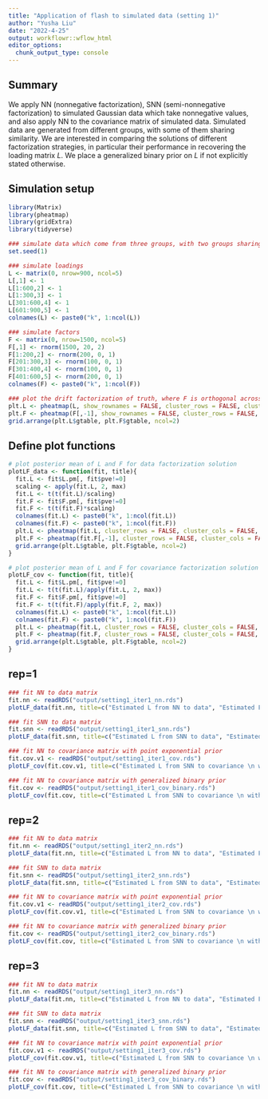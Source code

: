 ```yaml
---
title: "Application of flash to simulated data (setting 1)"
author: "Yusha Liu"
date: "2022-4-25"
output: workflowr::wflow_html
editor_options:
  chunk_output_type: console
---
```


## Summary
We apply NN (nonnegative factorization), SNN (semi-nonnegative factorization) to simulated Gaussian data which take nonnegative values, and also apply NN to the covariance matrix of simulated data. Simulated data are generated from different groups, with some of them sharing similarity. We are interested in comparing the solutions of different factorization strategies, in particular their performance in recovering the loading matrix $L$. We place a generalized binary prior on $L$ if not explicitly stated otherwise.

## Simulation setup
```r
library(Matrix)
library(pheatmap)
library(gridExtra)
library(tidyverse)

### simulate data which come from three groups, with two groups sharing similarity
set.seed(1)

### simulate loadings
L <- matrix(0, nrow=900, ncol=5)
L[,1] <- 1
L[1:600,2] <- 1
L[1:300,3] <- 1
L[301:600,4] <- 1
L[601:900,5] <- 1
colnames(L) <- paste0("k", 1:ncol(L))

### simulate factors 
F <- matrix(0, nrow=1500, ncol=5)
F[,1] <- rnorm(1500, 20, 2)
F[1:200,2] <- rnorm(200, 0, 1)
F[201:300,3] <- rnorm(100, 0, 1)
F[301:400,4] <- rnorm(100, 0, 1)
F[401:600,5] <- rnorm(200, 0, 1)
colnames(F) <- paste0("k", 1:ncol(F))

### plot the drift factorization of truth, where F is orthogonal across columns 
plt.L <- pheatmap(L, show_rownames = FALSE, cluster_rows = FALSE, cluster_cols = FALSE, main = "True L", silent = TRUE)
plt.F <- pheatmap(F[,-1], show_rownames = FALSE, cluster_rows = FALSE, cluster_cols = FALSE, main = "True F", silent = TRUE)
grid.arrange(plt.L$gtable, plt.F$gtable, ncol=2)

```


## Define plot functions
```r

# plot posterior mean of L and F for data factorization solution
plotLF_data <- function(fit, title){
  fit.L <- fit$L.pm[, fit$pve!=0]
  scaling <- apply(fit.L, 2, max)
  fit.L <- t(t(fit.L)/scaling)
  fit.F <- fit$F.pm[, fit$pve!=0]
  fit.F <- t(t(fit.F)*scaling)
  colnames(fit.L) <- paste0("k", 1:ncol(fit.L))
  colnames(fit.F) <- paste0("k", 1:ncol(fit.F))
  plt.L <- pheatmap(fit.L, cluster_rows = FALSE, cluster_cols = FALSE, silent = TRUE, main=title[1], fontsize=8)
  plt.F <- pheatmap(fit.F[,-1], cluster_rows = FALSE, cluster_cols = FALSE, silent = TRUE, main=title[2], fontsize=8)
  grid.arrange(plt.L$gtable, plt.F$gtable, ncol=2)
}

# plot posterior mean of L and F for covariance factorization solution
plotLF_cov <- function(fit, title){
  fit.L <- fit$L.pm[, fit$pve!=0]
  fit.L <- t(t(fit.L)/apply(fit.L, 2, max))
  fit.F <- fit$F.pm[, fit$pve!=0]
  fit.F <- t(t(fit.F)/apply(fit.F, 2, max))
  colnames(fit.L) <- paste0("k", 1:ncol(fit.L))
  colnames(fit.F) <- paste0("k", 1:ncol(fit.F))
  plt.L <- pheatmap(fit.L, cluster_rows = FALSE, cluster_cols = FALSE, silent = TRUE, main=title[1], fontsize=8)
  plt.F <- pheatmap(fit.F, cluster_rows = FALSE, cluster_cols = FALSE, silent = TRUE, main=title[2], fontsize=8)
  grid.arrange(plt.L$gtable, plt.F$gtable, ncol=2)
}

```


## rep=1
```r

### fit NN to data matrix
fit.nn <- readRDS("output/setting1_iter1_nn.rds")
plotLF_data(fit.nn, title=c("Estimated L from NN to data", "Estimated F from NN to data"))

### fit SNN to data matrix
fit.snn <- readRDS("output/setting1_iter1_snn.rds")
plotLF_data(fit.snn, title=c("Estimated L from SNN to data", "Estimated F from SNN to data"))

### fit NN to covariance matrix with point exponential prior
fit.cov.v1 <- readRDS("output/setting1_iter1_cov.rds")
plotLF_cov(fit.cov.v1, title=c("Estimated L from SNN to covariance \n with point exponential prior", "Estimated F from SNN to covariance \n with point exponential prior"))

### fit NN to covariance matrix with generalized binary prior
fit.cov <- readRDS("output/setting1_iter1_cov_binary.rds")
plotLF_cov(fit.cov, title=c("Estimated L from SNN to covariance \n with general binary prior", "Estimated F from SNN to covariance \n with general binary prior"))

```


## rep=2
```r

### fit NN to data matrix
fit.nn <- readRDS("output/setting1_iter2_nn.rds")
plotLF_data(fit.nn, title=c("Estimated L from NN to data", "Estimated F from NN to data"))

### fit SNN to data matrix
fit.snn <- readRDS("output/setting1_iter2_snn.rds")
plotLF_data(fit.snn, title=c("Estimated L from SNN to data", "Estimated F from SNN to data"))

### fit NN to covariance matrix with point exponential prior
fit.cov.v1 <- readRDS("output/setting1_iter2_cov.rds")
plotLF_cov(fit.cov.v1, title=c("Estimated L from SNN to covariance \n with point exponential prior", "Estimated F from SNN to covariance \n with point exponential prior"))

### fit NN to covariance matrix with generalized binary prior
fit.cov <- readRDS("output/setting1_iter2_cov_binary.rds")
plotLF_cov(fit.cov, title=c("Estimated L from SNN to covariance \n with general binary prior", "Estimated F from SNN to covariance \n with general binary prior"))

```


## rep=3
```r

### fit NN to data matrix
fit.nn <- readRDS("output/setting1_iter3_nn.rds")
plotLF_data(fit.nn, title=c("Estimated L from NN to data", "Estimated F from NN to data"))

### fit SNN to data matrix
fit.snn <- readRDS("output/setting1_iter3_snn.rds")
plotLF_data(fit.snn, title=c("Estimated L from SNN to data", "Estimated F from SNN to data"))

### fit NN to covariance matrix with point exponential prior
fit.cov.v1 <- readRDS("output/setting1_iter3_cov.rds")
plotLF_cov(fit.cov.v1, title=c("Estimated L from SNN to covariance \n with point exponential prior", "Estimated F from SNN to covariance \n with point exponential prior"))

### fit NN to covariance matrix with generalized binary prior
fit.cov <- readRDS("output/setting1_iter3_cov_binary.rds")
plotLF_cov(fit.cov, title=c("Estimated L from SNN to covariance \n with general binary prior", "Estimated F from SNN to covariance \n with general binary prior"))

```